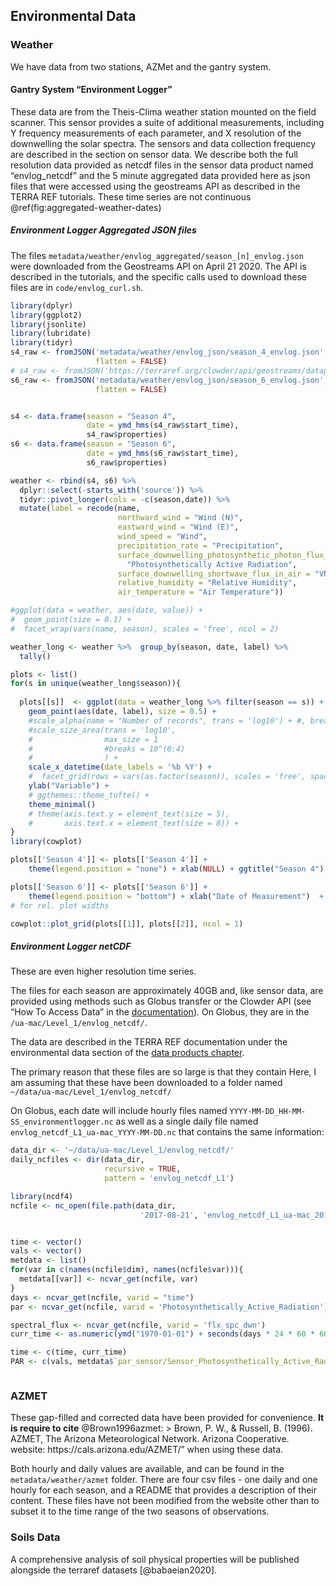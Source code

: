## Environmental Data

### Weather

We have data from two stations, AZMet and the gantry system.


#### Gantry System "Environment Logger"

These data are from the Theis-Clima weather station mounted on the field scanner. This sensor provides a suite of additional measurements, including Y frequency measurements of each parameter, and X resolution of the downwelling the solar spectra. The sensors and data collection frequency are described in the section on sensor data. We describe both the full resolution data provided as netcdf files in the sensor data product named "envlog_netcdf" and the 5 minute aggregated data provided here as json files that were accessed using the geostreams API as described in the TERRA REF tutorials. These time series are not continuous \@ref(fig:aggregated-weather-dates)

##### Environment Logger Aggregated JSON files

The files `metadata/weather/envlog_aggregated/season_[n]_envlog.json` were downloaded from the Geostreams API on April 21 2020. The API is described in the tutorials, and the specific calls used to download these files are in `code/envlog_curl.sh`.



```r
library(dplyr)
library(ggplot2)
library(jsonlite)
library(lubridate)
library(tidyr)
s4_raw <- fromJSON('metadata/weather/envlog_json/season_4_envlog.json', 
                   flatten = FALSE)
# s4_raw <- fromJSON('https://terraref.org/clowder/api/geostreams/datapoints?stream_id=46431&since=2017-04-20&until=2017-09-18', flatten = FALSE)
s6_raw <- fromJSON('metadata/weather/envlog_json/season_6_envlog.json', 
                   flatten = FALSE)


s4 <- data.frame(season = "Season 4", 
                 date = ymd_hms(s4_raw$start_time),
                 s4_raw$properties)
s6 <- data.frame(season = "Season 6", 
                 date = ymd_hms(s6_raw$start_time),
                 s6_raw$properties)

weather <- rbind(s4, s6) %>% 
  dplyr::select(-starts_with('source')) %>% 
  tidyr::pivot_longer(cols = -c(season,date)) %>% 
  mutate(label = recode(name, 
                        northward_wind = "Wind (N)",
                        eastward_wind = "Wind (E)",
                        wind_speed = "Wind",
                        precipitation_rate = "Precipitation",
                        surface_downwelling_photosynthetic_photon_flux_in_air =
                          "Photosynthetically Active Radiation",
                        surface_downwelling_shortwave_flux_in_air = "VNIR Solar Radiation",
                        relative_humidity = "Relative Humidity",
                        air_temperature = "Air Temperature"))


```


```r
#ggplot(data = weather, aes(date, value)) +
#  geom_point(size = 0.1) +
#  facet_wrap(vars(name, season), scales = 'free', ncol = 2)

weather_long <- weather %>%  group_by(season, date, label) %>% 
  tally()

plots <- list()
for(s in unique(weather_long$season)){
  
  plots[[s]]  <- ggplot(data = weather_long %>% filter(season == s)) + 
    geom_point(aes(date, label), size = 0.5) +
    #scale_alpha(name = "Number of records", trans = 'log10') + #, breaks = 10^(0:4))+
    #scale_size_area(trans = 'log10', 
    #                max_size = 1
    #                #breaks = 10^(0:4)
    #                ) +
    scale_x_datetime(date_labels = '%b %Y') +
    #  facet_grid(rows = vars(as.factor(season)), scales = 'free', space = "free") +
    ylab("Variable") +
    # ggthemes::theme_tufte() + 
    theme_minimal() 
    # theme(axis.text.y = element_text(size = 5),
    #       axis.text.x = element_text(size = 8)) +
}
library(cowplot)

plots[['Season 4']] <- plots[['Season 4']] +
    theme(legend.position = "none") + xlab(NULL) + ggtitle("Season 4")

plots[['Season 6']] <- plots[['Season 6']] +
    theme(legend.position = "bottom") + xlab("Date of Measurement")  + ggtitle("Season 6")
# for rel. plot widths

cowplot::plot_grid(plots[[1]], plots[[2]], ncol = 1)

```

##### Environment Logger netCDF

These are even higher resolution time series.

The files for each season are approximately 40GB and, like sensor data, are provided using methods such as Globus transfer or the Clowder API (see "How To Access Data" in the [documentation](https://docs.terraref.org/user-manual/how-to-access-data)). On Globus, they are in the `/ua-mac/Level_1/envlog_netcdf/`.

The data are described in the TERRA REF documentation under the environmental data section of the [data products chapter](https://docs.terraref.org/user-manual/data-products/environmental-conditions).

The primary reason that these files are so large is that they contain 
Here, I am assuming that these have been downloaded to a folder named `~/data/ua-mac/Level_1/envlog_netcdf/`

On Globus, each date will include hourly files named `YYYY-MM-DD_HH-MM-SS_environmentlogger.nc` as well as a single daily file named `envlog_netcdf_L1_ua-mac_YYYY-MM-DD.nc` that contains the same information:

```r
data_dir <- '~/data/ua-mac/Level_1/envlog_netcdf/'
daily_ncfiles <- dir(data_dir, 
                     recursive = TRUE, 
                     pattern = 'envlog_netcdf_L1')

library(ncdf4)
ncfile <- nc_open(file.path(data_dir,
                             '2017-08-21', 'envlog_netcdf_L1_ua-mac_2017-08-21.nc'))


time <- vector()
vals <- vector()
metdata <- list()
for(var in c(names(ncfile$dim), names(ncfile$var))){
  metdata[[var]] <- ncvar_get(ncfile, var)
}
days <- ncvar_get(ncfile, varid = "time")
par <- ncvar_get(ncfile, varid = 'Photosynthetically_Active_Radiation')

spectral_flux <- ncvar_get(ncfile, varid = 'flx_spc_dwn')
curr_time <- as.numeric(ymd("1970-01-01") + seconds(days * 24 * 60 * 60))

time <- c(time, curr_time)
PAR <- c(vals, metdata$`par_sensor/Sensor_Photosynthetically_Active_Radiation`)



```


### AZMET

These gap-filled and corrected data have been provided for convenience. **It is require to cite** @Brown1996azmet:
> Brown, P. W., & Russell, B. (1996). AZMET, The Arizona Meteorological Network. Arizona Cooperative. website: https://cals.arizona.edu/AZMET/" when using these data. 

Both hourly and daily values are available, and can be found in the `metadata/weather/azmet` folder. There are four csv files - one daily and one hourly for each season, and a README that provides a description of their content. These files have not been modified from the website other than to subset it to the time range of the two seasons of observations.



### Soils Data

A comprehensive analysis of soil physical properties will be published alongside the terraref datasets [@babaeian2020].